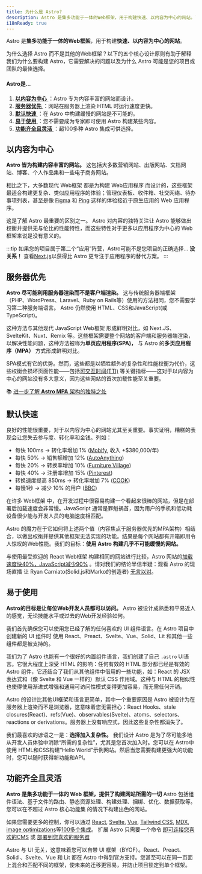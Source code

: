 ```yaml
---
title: 为什么是 Astro?
description: Astro 是集多功能于一体的Web框架，用于构建快速、以内容为中心的网站。了解更多。
i18nReady: true
---
```


Astro 是**集多功能于一体的Web框架**，用于构建**快速、以内容为中心的网站**。

为什么选择 Astro 而不是其他的Web框架？以下的五个核心设计原则有助于解释我们为什么要构建 Astro，它需要解决的问题以及为什么 Astro 可能是您的项目或团队的最佳选择。

#### Astro是...
1. [ **以内容为中心** ](#以内容为中心)：Astro 专为内容丰富的网站而设计。
2. [ **服务器优先** ](#服务器优先)：网站在服务器上渲染 HTML 时运行速度更快。
3. [ **默认快速** ](#默认快速)：在 Astro 中构建缓慢的网站是不可能的。
4. [ **易于使用** ](#易于使用)：您不需要成为专家即可使用 Astro 构建某些内容。
5. [ **功能齐全且灵活** ](#功能齐全且灵活)：超100多种 Astro 集成可供选择。

## 以内容为中心
**Astro 皆为构建内容丰富的网站。** 这包括大多数营销网站、出版网站、文档网站、博客、个人作品集和一些电子商务网站。

相比之下，大多数现代 Web框架 都是为构建 Web应用程序 而设计的，这些框架最适合构建更复杂、类似应用程序的体验；管理仪表板、收件箱、社交网络、待办事项列表，甚至是像 [Figma](https://figma.com) 和 [Ping](https://ping.gg/) 这样的体验接近于原生应用的 Web 应用程序。

这是了解 Astro 最重要的区别之一。 Astro 对内容的独特关注让 Astro 能够做出权衡并提供无与伦比的性能特性，而这些特性对于更多以应用程序为中心的 Web 框架来说是没有意义的。

:::tip
如果您的项目属于第二个“应用”阵营，Astro可能不是您项目的正确选择... **没关系！** 查看[Next.js](https://nextjs.org/)以获得比 Astro 更专注于应用程序的替代方案。
:::




## 服务器优先
**Astro 尽可能利用服务器渲染而不是客户端渲染。** 这与传统服务器端框架（PHP、WordPress、Laravel、Ruby on Rails等）使用的方法相同，您不需要学习第二种服务端语言。 Astro 仍然使用 HTML、CSS和JavaScript(或TypeScript)。

这种方法与其他现代 JavaScript Web框架 形成鲜明对比，如 Next.JS、SvelteKit、Nuxt、Remix 等。这些框架需要整个网站的客户端和服务器端渲染，以解决性能问题，这种方法被称为**单页应用程序(SPA)，** 与 Astro 的**多页应用程序（MPA）** 方式形成鲜明对比。

SPA模式有它的优势。然而，这些都是以牺牲额外的复杂性和性能权衡为代价，这些权衡会损坏页面性能——包括[可交互时间(TTI)](https://web.dev/interactive/) 等关键指标——这对于以内容为中心的网站没有多大意义，因为这些网站的首次加载性能至关重要。

📚 [进一步了解 **Astro MPA** 架构的独特之处](/zh-cn/concepts/mpa-vs-spa/)




## 默认快速
良好的性能很重要，对于以内容为中心的网站尤其至关重要。事实证明，糟糕的表现会让您失去参与度、转化率和金钱。列如：
- 每快 100ms → 转化率增加 1% ([Mobify](https://web.dev/why-speed-matters/), 收入 +$380,000/年)
- 每快 50% → 销售额增加 12% ([AutoAnything](https://www.digitalcommerce360.com/2010/08/19/web-accelerator-revs-conversion-and-sales-autoanything/))
- 每快 20% → 转换率增加 10% ([Furniture Village](https://www.thinkwithgoogle.com/intl/en-gb/marketing-strategies/app-and-mobile/furniture-village-and-greenlight-slash-page-load-times-boosting-user-experience/))
- 每快 40% → 注册率增加 15% ([Pinterest](https://medium.com/pinterest-engineering/driving-user-growth-with-performance-improvements-cfc50dafadd7))
- 转换速度提高 850ms → 转化率增加 7% ([COOK](https://web.dev/why-speed-matters/))
- 每慢1秒 → 减少 10% 的用户 ([BBC](https://www.creativebloq.com/features/how-the-bbc-builds-websites-that-scale))

在许多 Web框架 中，在开发过程中很容易构建一个看起来很棒的网站，但是在部署后加载速度会非常慢。JavaScript 通常是罪魁祸首，因为用户的手机和低功耗设备很少能与开发人员的电脑速度相匹配。

Astro 的魔力在于它如何将上述两个值（内容焦点于服务器优先的MPA架构）相结合，以做出权衡并提供其他框架无法实现的功能。结果是每个网站都有开箱即用令人惊叹的Web性能。我们的目标：**使用 Astro 构建几乎不可能缓慢的网站。**

与使用最受欢迎的 React Web框架 构建相同的网站进行比较，Astro 网站的[加载速度快40%，JavaScript减少90%](https://twitter.com/t3dotgg/status/1437195415439360003) 。请对我们的结论半信半疑：观看 Astro 的现场直播 让 Ryan Carniato(Solid.js和Marko的创造者) [无言以对](https://youtu.be/2ZEMb_H-LYE?t=8163)。



## 易于使用
**Astro的目标是让每位Web开发人员都可以访问。** Astro 被设计成熟悉和平易近人的感觉，无论技能水平或过去的Web开发经验如何。

我们首先确保您可以使用您已经了解的任何喜欢的 UI 组件语言。在 Astro 项目中创建新的 UI 组件时 使用 React、Preact、Svelte、Vue、Solid、Lit 和其他一些组件都是被支持的。

我们为了 Astro 也能有一个很好的内置组件语言，我们创建了自己 `.astro` UI语言。它很大程度上深受 HTML 的影响：任何有效的 HTML 部分都已经是有效的 Astro 组件，它还结合了我们从其他组件中借用的一些功能，如：React 的 JSX 表达式和（像 Svelte 和 Vue 一样的）默认 CSS 作用域。这种与 HTML 的相似性也使得使用渐进式增强和通用可访问性模式变得更加容易，而无需任何开销。

Astro 的设计比其他UI框架和语言更简单，其中一个重要原因是 Astro 被设计为在服务器上渲染而不是浏览器，这意味着您无需担心：React Hooks、stale closures(React)、refs(Vue)、observables(Svelte)、atoms、selectors、reactions or derivations。服务器上没有响应式，因此这些复杂性都消失了。

我们最喜欢的谚语之一是：**选择加入复杂性。** 我们设计 Astro 是为了尽可能多地从开发人员体验中消除“所需的复杂性”，尤其是您首次加入时。您可以在 Astro中使用 HTML和CSS构建“Hello World”示例网站。然后当您需要构建更强大的功能时，您可以随时获得新功能和API。




## 功能齐全且灵活

**Astro 是集多功能于一体的 Web 框架，提供了构建网站所需的一切** Astro 包括组件语法、基于文件的路由、静态资源处理、构建处理、捆绑、优化、数据获取等。您可以在不超过 Astro 核心功能集 的情况下构建出色的网站。

如果您需要更多的控制，你可以通过 [React](https://www.npmjs.com/package/@astrojs/react), [Svelte](https://www.npmjs.com/package/@astrojs/svelte), [Vue](https://www.npmjs.com/package/@astrojs/vue), [Tailwind CSS](https://www.npmjs.com/package/@astrojs/tailwind), [MDX](https://www.npmjs.com/package/@astrojs/mdx), [image optimizations](https://www.npmjs.com/package/@astrojs/image)等[100多个集成](https://astro.build/integrations/)。 扩展 Astro 只需要一个命令 [即可连接您喜欢的CMS](/zh-cn/guides/cms/) 或 [部署到您喜欢的服务器](/zh-cn/guides/deploy/)

Astro 与 UI 无关，这意味着您可以自带 UI 框架（BYOF）。React、Preact、Solid 、Svelte、Vue 和 Lit 都在 Astro 中得到官方支持。您甚至可以在同一页面上混合和匹配不同的框架，使未来的迁移更容易，并防止项目锁定到单个框架。
